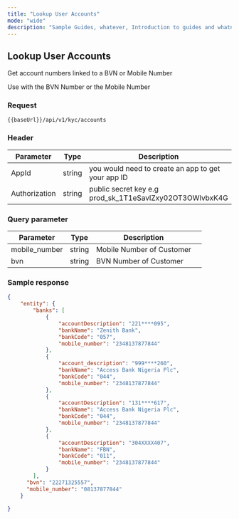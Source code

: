```yaml
---
title: "Lookup User Accounts"
mode: "wide"
description: "Sample Guides, whatever, Introduction to guides and whatnot"
---
```


## Lookup User Accounts

Get account numbers linked to a BVN or Mobile Number

Use with the BVN Number or the Mobile Number

### Request

```text [GET]
{{baseUrl}}/api/v1/kyc/accounts
```

### Header

| Parameter | Type | Description |
| --- | --- | --- |
| AppId | string | you would need to create an app to get your app ID |
| Authorization | string | public secret key e.g prod_sk_1T1eSavlZxy02OT3OWlvbxK4G |

### Query parameter

| Parameter | Type | Description |  |
| --- | --- | --- | --- |
| mobile_number | string | Mobile Number of Customer |  |
| bvn | string | BVN Number of Customer |  |

### Sample response

```json Response
{
    "entity": {
        "banks": [
            {
                "accountDescription": "221****095",
                "bankName": "Zenith Bank",
                "bankCode": "057",
                "mobile_number": "2348137877844"
            },
            {
                "account_description": "999****260",
                "bankName": "Access Bank Nigeria Plc",
                "bankCode": "044",
                "mobile_number": "2348137877844"
            },
            {
                "accountDescription": "131****617",
                "bankName": "Access Bank Nigeria Plc",
                "bankCode": "044",
                "mobile_number": "2348137877844"
            },
            {
                "accountDescription": "304XXXX407",
                "bankName": "FBN",
                "bankCode": "011",
                "mobile_number": "2348137877844"
            }
        ],
      "bvn": "22271325557",
      "mobile_number": "08137877844"
    }

}
```
